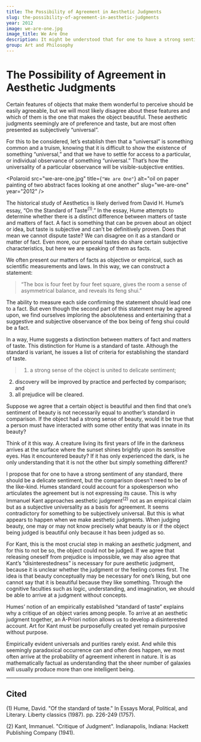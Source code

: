 ```yaml
---
title: The Possibility of Agreement in Aesthetic Judgments
slug: the-possibility-of-agreement-in-aesthetic-judgments
year: 2012
image: we-are-one.jpg
image_title: We Are One
description: It might be understood that for one to have a strong sentiment of a standard not only should there be delicate sentiment, but it is not necessarily so that the comparison must be of the like kind.
group: Art and Philosophy
---
```



# The Possibility of Agreement in Aesthetic Judgments

Certain features of objects that make them wonderful to perceive should be easily agreeable, but we will most likely disagree about these features and which of them is the one that makes the object beautiful. These aesthetic judgments seemingly are of preference and taste, but are most often presented as subjectively “universal”.

For this to be considered, let’s establish then that a “universal” is something common and a truism, knowing that it is difficult to show the existence of something “universal,” and that we have to settle for access to a particular, or individual observance of something “universal.” That’s how the universality of a particular observance will be visible-subjective entities.

<Polaroid
  src="we-are-one.jpg"
  title={`"We are One"`}
  alt="oil on paper painting of two abstract faces looking at one another"
  slug="we-are-one"
  year="2012" />

The historical study of Aesthetics is likely derived from David H. Hume’s essay, “On the Standard of Taste<sup>(1)</sup>.” In the essay, Hume attempts to determine whether there is a distinct difference between matters of taste and matters of fact. A fact is something that can be proven about an object or idea, but taste is subjective and can’t be definitively proven. Does that mean we cannot dispute taste? We can disagree on it as a standard or matter of fact. Even more, our personal tastes do share certain subjective characteristics, but here we are speaking of them as facts.

We often present our matters of facts as objective or empirical, such as scientific measurements and laws. In this way, we can construct a statement:

> “The box is four feet by four feet square, gives the room a sense of asymmetrical balance, and reveals its feng shui.”

The ability to measure each side confirming the statement should lead one to a fact. But even though the second part of this statement may be agreed upon, we find ourselves imploring the absoluteness and entertaining that a suggestive and subjective observance of the box being of feng shui could be a fact.

In a way, Hume suggests a distinction between matters of fact and matters of taste. This distinction for Hume is a standard of taste. Although the standard is variant, he issues a list of criteria for establishing the standard of taste.

> 1. a strong sense of the object is united to delicate sentiment;
2. discovery will be improved by practice and perfected by comparison; and
3. all prejudice will be cleared.

Suppose we agree that a certain object is beautiful and then find that one’s sentiment of beauty is not necessarily equal to another’s standard in comparison. If the object had a strong sense of beauty, would it be true that a person must have interacted with some other entity that was innate in its beauty?

Think of it this way. A creature living its first years of life in the darkness arrives at the surface where the sunset shines brightly upon its sensitive eyes. Has it encountered beauty? If it has only experienced the dark, is he only understanding that it is not the other but simply something different?

I propose that for one to have a strong sentiment of any standard, there should be a delicate sentiment, but the comparison doesn't need to be of the like-kind. Humes standard could account for a spokesperson who articulates the agreement but is not expressing its cause. This is why Immanuel Kant approaches aesthetic judgment<sup>(2)</sup> not as an empirical claim but as a subjective universality as a basis for agreement. It seems contradictory for something to be subjectively universal. But this is what appears to happen when we make aesthetic judgments. When judging beauty, one may or may not know precisely what beauty is or if the object being judged is beautiful only because it has been judged as so.

For Kant, this is the most crucial step in making an aesthetic judgment, and for this to not be so, the object could not be judged. If we agree that releasing oneself from prejudice is impossible, we may also agree that Kant’s “disinterestedness” is necessary for pure aesthetic judgment, because it is unclear whether the judgment or the feeling comes first. The idea is that beauty conceptually may be necessary for one’s liking, but one cannot say that it is beautiful because they like something. Through the cognitive faculties such as logic, understanding, and imagination, we should be able to arrive at a judgment without concepts.

Humes’ notion of an empirically established “standard of taste” explains why a critique of an object varies among people. To arrive at an aesthetic judgment together, an A-Priori notion allows us to develop a disinterested account. Art for Kant must be purposefully created yet remain purposive without purpose.

Empirically evident universals and purities rarely exist. And while this seemingly paradoxical occurrence can and often does happen, we most often arrive at the probability of agreement inherent in nature. It is as mathematically factual as understanding that the sheer number of galaxies will usually produce more than one intelligent being.

* * *

## **Cited**

(1) Hume, David. "Of the standard of taste." In Essays Moral, Political, and Literary. Liberty classics (1987). pp. 226-249 (1757).

(2) Kant, Immanuel. "Critique of Judgment". Indianapolis, Indiana: Hackett Publishing Company (1941).
